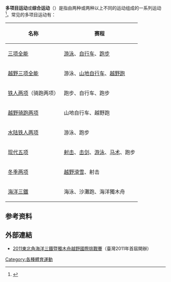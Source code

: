 {{Distinguish|综合运动会}}
'''多项目运动'''或'''综合运动'''（{{lang|en|multisport}}）是指由两种或两种以上不同的运动组成的一系列运动<ref>{{Cite web |url=http://www.shavermultisport.com/multisport_qa.html |title=Multi-Sport Questions and Answers |access-date=2010-11-17 |archive-date=2016-03-04 |archive-url=https://web.archive.org/web/20160304113437/http://www.shavermultisport.com/multisport_qa.html |dead-url=no }}</ref>。常见的多项目运动有：

{| class="wikitable" cellpadding="2"
! 名称 !! 赛程
|-
| [[三项全能|三项全能]] || [[游泳|游泳]]、[[自行车|自行车]]、[[跑步|跑步]]
|-
| [[越野三项全能|越野三项全能]] || 游泳、[[山地自行车|山地自行车]]、[[越野跑|越野跑]]
|-
| [[铁人两项|铁人两项]]（骑跑两项） || 跑步、自行车、跑步
|-
| [[越野骑跑两项|越野骑跑两项]] || 山地自行车、越野跑
|-
| [[水陆铁人两项|水陆铁人两项]] || 游泳、跑步
|-
| [[现代五项|现代五项]] || [[射击|射击]]、[[击剑|击剑]]、[[游泳|游泳]]、[[马术|马术]]、跑步
|-
| [[冬季两项|冬季两项]] || [[越野滑雪|越野滑雪]]、射击
|-
| [[海洋三鐵|海洋三鐵]] || 海泳、沙灘跑、海洋獨木舟
|}

==参考资料==
{{Reflist}}

==外部連結==
* [https://web.archive.org/web/20110630115828/http://www.kayak.org.tw/2011/Info.aspx 2011東北角海洋三鐵暨獨木舟越野國際挑戰賽]（臺灣2011年首屆開辦）

[[Category:各種體育運動|Category:各種體育運動]]